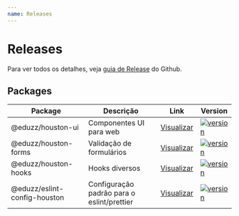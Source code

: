```yaml
---
name: Releases
---
```


# Releases

Para ver todos os detalhes, veja [guia de Release](https://github.com/eduzz/houston/releases) do Github.

## Packages

| Package                      | Descrição                                  | Link                                        | Version                                                                                                                             |
| ---------------------------- | ------------------------------------------ | ------------------------------------------- | ----------------------------------------------------------------------------------------------------------------------------------- |
| @eduzz/houston-ui            | Componentes UI para web                    | [Visualizar](/houston/ui-components/README) | [![version](https://img.shields.io/npm/v/@eduzz/houston-ui)](https://www.npmjs.com/package/@eduzz/houston-ui)                       |
| @eduzz/houston-forms         | Validação de formulários                   | [Visualizar](/houston/forms/README)         | [![version](https://img.shields.io/npm/v/@eduzz/houston-forms)](https://www.npmjs.com/package/@eduzz/houston-forms)                 |
| @eduzz/houston-hooks         | Hooks diversos                             | [Visualizar](/houston/hooks/README)         | [![version](https://img.shields.io/npm/v/@eduzz/houston-hooks)](https://www.npmjs.com/package/@eduzz/houston-hooks)                 |
| @eduzz/eslint-config-houston | Configuração padrão para o eslint/prettier | [Visualizar](/houston/eslint-config/README) | [![version](https://img.shields.io/npm/v/@eduzz/eslint-config-houston)](https://www.npmjs.com/package/@eduzz/eslint-config-houston) |
